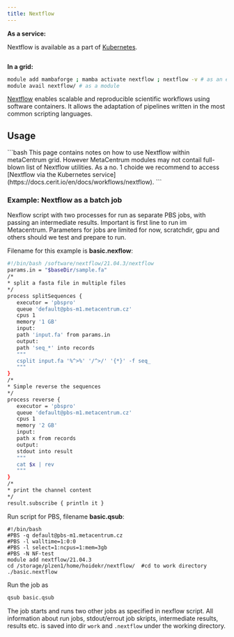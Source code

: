 ```yaml
---
title: Nextflow
---
```

**As a service:**

Nextflow is available as a part of [Kubernetes](https://docs.cerit.io/en/docs/workflows/nextflow).
```bash

```
**In a grid:**

```bash
module add mambaforge ; mamba activate nextflow ; nextflow -v # as an environment
module avail nextflow/ # as a module
```

[Nextflow](https://www.nextflow.io/) enables scalable and reproducible scientific workflows using software containers. It allows the adaptation of pipelines written in the most common scripting languages. 

## Usage

<Callout  type="info" title="Tip" icon="💡">
```bash
This page contains notes on how to use Nextflow within metaCentrum grid. However MetaCentrum modules may not contail full-blown list of Nextflow utilities. As a no. 1 choide we recommend to access [Nextflow via the Kubernetes service](https://docs.cerit.io/en/docs/workflows/nextflow).
```
</Callout>

### Example: Nextflow as a batch job

Nexflow script with two processes for run as separate PBS jobs, with passing an intermediate results. Important is first line to run im Metacentrum. Parameters for jobs are limited for now, scratchdir, gpu and others should we test and prepare to run.

Filename for this example is **basic.nexflow**:

```bash
#!/bin/bash /software/nextflow/21.04.3/nextflow
params.in = "$baseDir/sample.fa"
/*
* split a fasta file in multiple files
*/
process splitSequences {
   executor = 'pbspro'
   queue 'default@pbs-m1.metacentrum.cz'
   cpus 1
   memory '1 GB'
   input:
   path 'input.fa' from params.in
   output:
   path 'seq_*' into records
   """
   csplit input.fa '%^>%' '/^>/' '{*}' -f seq_
   """
}
/*
* Simple reverse the sequences
*/
process reverse {
   executor = 'pbspro'
   queue 'default@pbs-m1.metacentrum.cz'
   cpus 1
   memory '2 GB'
   input:
   path x from records
   output:
   stdout into result
   """
   cat $x | rev
   """
}
/*
* print the channel content
*/
result.subscribe { println it }
```

Run script for PBS, filename **basic.qsub**:

```
#!/bin/bash
#PBS -q default@pbs-m1.metacentrum.cz
#PBS -l walltime=1:0:0
#PBS -l select=1:ncpus=1:mem=3gb
#PBS -N NF-test
module add nextflow/21.04.3
cd /storage/plzen1/home/hoidekr/nextflow/  #cd to work directory
./basic.nextflow
```

Run the job as

```bash
qsub basic.qsub
```

The job starts and runs two other jobs as specified in nexflow script. All information about run jobs, stdout/errout job skripts, intermediate results, results etc. is saved into dir `work` and `.nextflow` under the working directory. 


